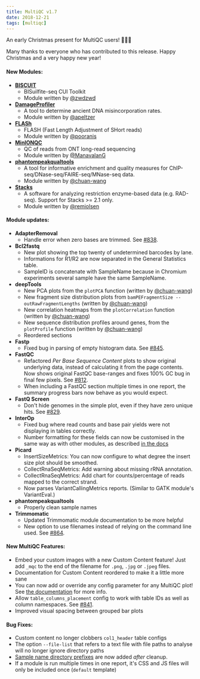 ---
title: MultiQC v1.7
date: 2018-12-21
tags: [multiqc]
---

An early Christmas present for MultiQC users! 🎅🎁🎄

Many thanks to everyone who has contributed to this release. Happy Christmas and a very happy new year!

#### New Modules:
* [**BISCUIT**](https://github.com/zwdzwd/biscuit)
    * BISuilfite-seq CUI Toolkit
    * Module written by [@zwdzwd](https://github.com/zwdzwd/)
* [**DamageProfiler**](https://github.com/Integrative-Transcriptomics/DamageProfiler)
    * A tool to determine ancient DNA misincorporation rates.
    * Module written by [@apeltzer](https://github.com/apeltzer/)
* [**FLASh**](https://ccb.jhu.edu/software/FLASH/)
    * FLASH (Fast Length Adjustment of SHort reads)
    * Module written by [@pooranis](https://github.com/pooranis/)
* [**MinIONQC**](https://github.com/roblanf/minion_qc)
    * QC of reads from ONT long-read sequencing
    * Module written by [@ManavalanG](https://github.com/ManavalanG)
* [**phantompeakqualtools**](https://www.encodeproject.org/software/phantompeakqualtools)
    * A tool for informative enrichment and quality measures for ChIP-seq/DNase-seq/FAIRE-seq/MNase-seq data.
    * Module written by [@chuan-wang](https://github.com/chuan-wang/)
* [**Stacks**](http://catchenlab.life.illinois.edu/stacks/)
    * A software for analyzing restriction enzyme-based data (e.g. RAD-seq). Support for Stacks >= 2.1 only.
    * Module written by [@remiolsen](https://github.com/remiolsen/)

#### Module updates:
* **AdapterRemoval**
    * Handle error when zero bases are trimmed. See [#838](https://github.com/ewels/MultiQC/issues/838).
* **Bcl2fastq**
    * New plot showing the top twenty of undetermined barcodes by lane.
    * Informations for R1/R2 are now separated in the General Statistics table.
    * SampleID is concatenate with SampleName because in Chromium experiments several sample have the same SampleName.
* **deepTools**
    * New PCA plots from the `plotPCA` function (written by [@chuan-wang](https://github.com/chuan-wang/))
    * New fragment size distribution plots from `bamPEFragmentSize --outRawFragmentLengths` (written by [@chuan-wang](https://github.com/chuan-wang/))
    * New correlation heatmaps from the `plotCorrelation` function (written by [@chuan-wang](https://github.com/chuan-wang/))
    * New sequence distribution profiles around genes, from the `plotProfile` function (written by [@chuan-wang](https://github.com/chuan-wang/))
    * Reordered sections
* **Fastp**
    * Fixed bug in parsing of empty histogram data. See [#845](https://github.com/ewels/MultiQC/issues/845).
* **FastQC**
    * Refactored _Per Base Sequence Content_ plots to show original underlying data, instead of calculating it from the page contents. Now shows original FastQC base-ranges and fixes 100% GC bug in final few pixels. See [#812](https://github.com/ewels/MultiQC/issues/812).
    * When including a FastQC section multiple times in one report, the summary progress bars now behave as you would expect.
* **FastQ Screen**
    * Don't hide genomes in the simple plot, even if they have zero unique hits. See [#829](https://github.com/ewels/MultiQC/issues/829).
* **InterOp**
    * Fixed bug where read counts and base pair yields were not displaying in tables correctly.
    * Number formatting for these fields can now be customised in the same way as with other modules, as described [in the docs](http://multiqc.info/docs/#number-base-multiplier)
* **Picard**
    * InsertSizeMetrics: You can now configure to what degree the insert size plot should be smoothed.
    * CollectRnaSeqMetrics: Add warning about missing rRNA annotation.
    * CollectRnaSeqMetrics: Add chart for counts/percentage of reads mapped to the correct strand.
    * Now parses VariantCallingMetrics reports. (Similar to GATK module's VariantEval.)
* **phantompeakqualtools**
    * Properly clean sample names
* **Trimmomatic**
    * Updated Trimmomatic module documentation to be more helpful
    * New option to use filenames instead of relying on the command line used. See [#864](https://github.com/ewels/MultiQC/issues/864).

#### New MultiQC Features:
* Embed your custom images with a new Custom Content feature! Just add `_mqc` to the end of the filename for `.png`, `.jpg` or `.jpeg` files.
* Documentation for Custom Content reordered to make it a little more sane
* You can now add or override any config parameter for any MultiQC plot! See [the documentation](http://multiqc.info/docs/#customising-plots) for more info.
* Allow `table_columns_placement` config to work with table IDs as well as column namespaces. See [#841](https://github.com/ewels/MultiQC/issues/841).
* Improved visual spacing between grouped bar plots


#### Bug Fixes:
* Custom content no longer clobbers `col1_header` table configs
* The option `--file-list` that refers to a text file with file paths to analyse will no longer ignore directory paths
* [Sample name directory prefixes](https://multiqc.info/docs/#sample-names-prefixed-with-directories) are now added _after_ cleanup.
* If a module is run multiple times in one report, it's CSS and JS files will only be included once (`default` template)
